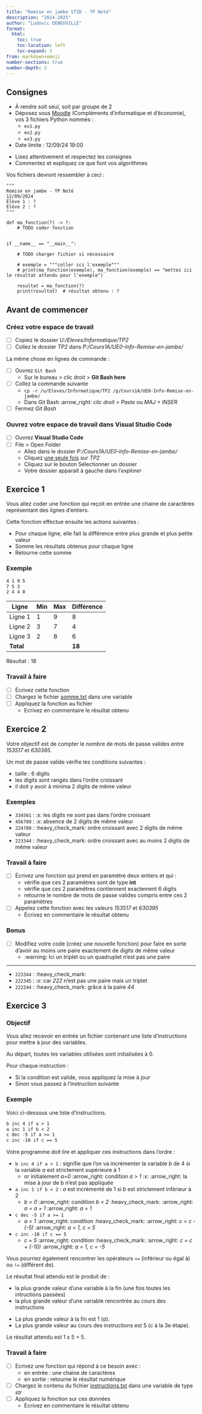 ```yaml
---
title: "Remise en jambe STID - TP Noté"
description: "2024-2025"
author: "Ludovic DENEUVILLE"
format:
  html:
    toc: true
    toc-location: left
    toc-expand: 3
from: markdown+emoji
number-sections: true
number-depth: 3
---
```



## Consignes {.unnumbered}

- À rendre soit seul, soit par groupe de 2
- Déposez sous [Moodle]{.underline} (Compléments d'informatique et d'économie), vos 3 fichiers Python nommés : 
  - `ex1.py`
  - `ex2.py`
  - `ex3.py`
- Date limite : 12/09/24 19:00

::: {.callout-tip title="Conseils"}
- Lisez attentivement et respectez les consignes
- Commentez et expliquez ce que font vos algorithmes
:::


Vos fichiers devront ressembler à ceci :

```.python
"""
Remise en jambe - TP Noté
12/09/2024
Élève 1 : ?
Élève 2 : ?
"""

def ma_fonction(?) -> ?:
    # TODO coder fonction


if __name__ == "__main__":

    # TODO charger fichier si nécessaire

    # exemple = """coller ici l'exemple"""
    # print(ma_fonction(exemple), ma_fonction(exemple) == "mettez ici le résultat attendu pour l'exemple")

    resultat = ma_fonction(?)
    print(resultat)  # résultat obtenu : ?
```


## Avant de commencer {.unnumbered}

### Créez votre espace de travail {.unnumbered}

- [ ] Copiez le dossier *U:/Eleves/Informatique/TP2*
- [ ] Collez le dossier *TP2* dans *P:/Cours1A/UE0-Info-Remise-en-jambe/*

::: {.callout-tip collapse="true" title="En ligne de commande"}
La même chose en lignes de commande :

- [ ] Ouvrez `Git Bash`
  - Sur le bureau > clic droit > **Git Bash here**
- [ ] Collez la commande suivante
  - `cp -r /u/Eleves/Informatique/TP2 /p/Cours1A/UE0-Info-Remise-en-jambe/`
  - Dans Git Bash :arrow_right: *clic droit > Paste* ou *MAJ + INSER*
- [ ] Fermez *Git Bash*
:::


### Ouvrez votre espace de travail dans Visual Studio Code {.unnumbered}

- [ ] Ouvrez **Visual Studio Code**
- [ ] File > Open Folder
  - Allez dans le dossier *P:/Cours1A/UE0-Info-Remise-en-jambe/*
  - Cliquez [une seule fois]{.underline} sur *TP2*
  - Cliquez sur le bouton [Sélectionner un dossier]{.text-like-button}
  - Votre dossier apparait à gauche dans l'*explorer*

## Exercice 1

Vous allez coder une fonction qui reçoit en entrée une chaine de caractères représentant des lignes d'entiers.

Cette fonction effectue ensuite les actions suivantes : 

- Pour chaque ligne, elle fait la différence entre plus grande et plus petite valeur
- Somme les résultats obtenus pour chaque ligne
- Retourne cette somme

### Exemple

```.txt
4 1 9 5
7 5 3
2 4 4 8
```

| Ligne     | Min | Max | Différence |
|-----------|-----|-----|------------|
| Ligne 1   | 1   | 9   | 8          |
| Ligne 2   | 3   | 7   | 4          |
| Ligne 3   | 2   | 8   | 6          |
| **Total** |     |     | **18**     |

::: {.callout-note}
Résultat : 18
:::

### Travail à faire

- [ ] Écrivez cette fonction
- [ ] Chargez le fichier [somme.txt](./data/somme.txt){target="_blank"} dans une variable
- [ ] Appliquez la fonction au fichier
  - Ecrivez en commentaire le résultat obtenu


## Exercice 2

Votre objectif est de compter le nombre de mots de passe valides entre *153517* et *630395*.

Un mot de passe valide vérifie les conditions suivantes :

- taille : 6 digits
- les digits sont rangés dans l'ordre croissant
- il doit y avoir à minima 2 digits de même valeur

### Exemples

- `334561` : :x: les digits ne sont pas dans l'ordre croissant
- `456789` : :x: absence de 2 digits de même valeur
- `224789` : :heavy_check_mark: ordre croissant avec 2 digits de même valeur
- `223344` : :heavy_check_mark: ordre croissant avec au moins 2 digits de même valeur

### Travail à faire

- [ ] Écrivez une fonction qui prend en paramètre deux entiers et qui :
  - vérifie que ces 2 paramètres sont de type **int**
  - vérifie que ces 2 paramètres contiennent exactement 6 digits
  - retourne le nombre de mots de passe valides compris entre ces 2 paramètres
- [ ] Appelez cette fonction avec les valeurs *153517* et *630395*
  - Écrivez en commentaire le résultat obtenu

### Bonus

- [ ] Modifiez votre code (créez une nouvelle fonction) pour faire en sorte d'avoir au moins une paire exactement de digits de même valeur
  - :warning: Ici un triplet ou un quadruplet n'est pas une paire

---

- `223344` : :heavy_check_mark:
- `222345` : :x: car *222* n'est pas une paire mais un triplet
- `222244` : :heavy_check_mark: grâce à la paire *44*


## Exercice 3

### Objectif

Vous allez recevoir en entrée un fichier contenant une liste d'instructions pour mettre à jour des variables.

Au départ, toutes les variables utilisées sont initialisées à 0.

Pour chaque instruction :

- Si la condition est valide, vous appliquez la mise à jour
- Sinon vous passez à l'instruction suivante

### Exemple

Voici ci-dessous une liste d'instructions.

```.txt
b inc 4 if a > 1
a inc 1 if b < 2
c dec -5 if a >= 1
c inc -10 if c == 5
```

Votre programme doit lire et appliquer ces instructions dans l'ordre :

- `b inc 4 if a > 1` : signifie que l'on va incrémenter la variable *b* de 4 si la variable *a* est strictement supérieure à 1
  - or initialement *a=0* :arrow_right: condition *a > 1* :x: :arrow_right: la mise à jour de b n'est pas appliquée
- `a inc 1 if b < 2` : *a* est incrémenté de 1 si *b* est strictement inférieur à 2
  - *b = 0* :arrow_right: condition *b < 2* :heavy_check_mark: :arrow_right: *a = a + 1* :arrow_right: *a = 1*
- `c dec -5 if a >= 1`
  - *a = 1* :arrow_right: condition :heavy_check_mark: :arrow_right: *c = c - (-5)* :arrow_right: *a = 1, c = 5*
- `c inc -10 if c == 5`
  - *c = 5* :arrow_right: condition :heavy_check_mark: :arrow_right: *c = c + (-10)* :arrow_right: *a = 1, c = -5*

Vous pourriez également rencontrer les opérateurs `<=` (inférieur ou égal à) ou `!=` (différent de).

Le résultat final attendu est le produit de :

- la plus grande valeur d'une variable à la fin (une fois toutes les intructions passées)
- la plus grande valeur d'une variable rencontrée au cours des instructions


::: {.callout-note title="Dans l'exemple"}
- La plus grande valeur à la fin est 1 (*a*).
- La plus grande valeur au cours des instructions est 5 (*c* à la 3e étape).

Le résultat attendu est 1 x 5 = 5.
:::

### Travail à faire

- [ ] Ecrivez une fonction qui répond à ce besoin avec :
  - en entrée : une chaine de caractères 
  - en sortie : retourne le résultat numérique
- [ ] Chargez le contenu du fichier [instructions.txt](./data/instructions.txt){target="_blank"} dans une variable de type *str*
- [ ] Appliquez la fonction sur ces données
  - Ecrivez en commentaire le résultat obtenu

